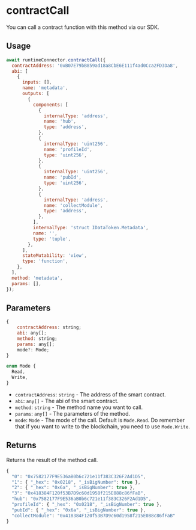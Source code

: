 # contractCall

You can call a contract function with this method via our SDK.

## Usage

```js
await runtimeConnector.contractCall({
  contractAddress: '0xB07E79bB859ad18a8CbE6E111f4ad0Cca2FD3Da8',
  abi: [
    {
      inputs: [],
      name: 'metadata',
      outputs: [
        {
          components: [
            {
              internalType: 'address',
              name: 'hub',
              type: 'address',
            },
            {
              internalType: 'uint256',
              name: 'profileId',
              type: 'uint256',
            },
            {
              internalType: 'uint256',
              name: 'pubId',
              type: 'uint256',
            },
            {
              internalType: 'address',
              name: 'collectModule',
              type: 'address',
            },
          ],
          internalType: 'struct IDataToken.Metadata',
          name: '',
          type: 'tuple',
        },
      ],
      stateMutability: 'view',
      type: 'function',
    },
  ],
  method: 'metadata',
  params: [],
});
```

## Parameters

```js
{
    contractAddress: string;
    abi: any[];
    method: string;
    params: any[];
    mode?: Mode;
}

enum Mode {
  Read,
  Write,
}
```

- `contractAddress`: `string` - The address of the smart contract.
- `abi`: `any[]` - The abi of the smart contract.
- `method`: `string` - The method name you want to call.
- `params`: `any[]` - The parameters of the method.
- `mode`: `Mode` - The mode of the call. Default is `Mode.Read`. Do remember that if you want to write to the blockchain, you need to use `Mode.Write`.

## Returns

Returns the result of the method call.

```js
{
  "0": "0x7582177F9E536aB0b6c721e11f383C326F2Ad1D5",
  "1": { "_hex": "0x0218", "_isBigNumber": true },
  "2": { "_hex": "0x6a", "_isBigNumber": true },
  "3": "0x418384F120f53B7D9c60d1958f215E088c86fFaB",
  "hub": "0x7582177F9E536aB0b6c721e11f383C326F2Ad1D5",
  "profileId": { "_hex": "0x0218", "_isBigNumber": true },
  "pubId": { "_hex": "0x6a", "_isBigNumber": true },
  "collectModule": "0x418384F120f53B7D9c60d1958f215E088c86fFaB"
}
```

